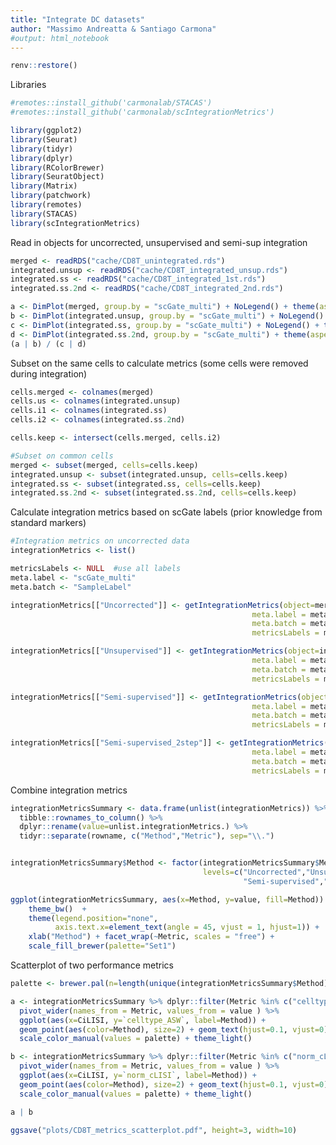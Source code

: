 ```yaml
---
title: "Integrate DC datasets"
author: "Massimo Andreatta & Santiago Carmona"
#output: html_notebook
---
```


```r
renv::restore()
```

Libraries
```r
#remotes::install_github('carmonalab/STACAS')
#remotes::install_github('carmonalab/scIntegrationMetrics')

library(ggplot2)
library(Seurat)
library(tidyr)
library(dplyr)
library(RColorBrewer)
library(SeuratObject)
library(Matrix)
library(patchwork)
library(remotes)
library(STACAS)
library(scIntegrationMetrics)
```

Read in objects for uncorrected, unsupervised and semi-sup integration
```r
merged <- readRDS("cache/CD8T_unintegrated.rds")
integrated.unsup <- readRDS("cache/CD8T_integrated_unsup.rds")
integrated.ss <- readRDS("cache/CD8T_integrated_1st.rds")
integrated.ss.2nd <- readRDS("cache/CD8T_integrated_2nd.rds")
```


```r
a <- DimPlot(merged, group.by = "scGate_multi") + NoLegend() + theme(aspect.ratio = 1)
b <- DimPlot(integrated.unsup, group.by = "scGate_multi") + NoLegend() + theme(aspect.ratio = 1)
c <- DimPlot(integrated.ss, group.by = "scGate_multi") + NoLegend() + theme(aspect.ratio = 1)
d <- DimPlot(integrated.ss.2nd, group.by = "scGate_multi") + theme(aspect.ratio = 1)
(a | b) / (c | d)
```
Subset on the same cells to calculate metrics (some cells were removed during integration)
```r
cells.merged <- colnames(merged)
cells.us <- colnames(integrated.unsup)
cells.i1 <- colnames(integrated.ss)
cells.i2 <- colnames(integrated.ss.2nd)

cells.keep <- intersect(cells.merged, cells.i2)

#Subset on common cells
merged <- subset(merged, cells=cells.keep)
integrated.unsup <- subset(integrated.unsup, cells=cells.keep)
integrated.ss <- subset(integrated.ss, cells=cells.keep)
integrated.ss.2nd <- subset(integrated.ss.2nd, cells=cells.keep)
```

Calculate integration metrics based on scGate labels (prior knowledge from standard markers)
```r
#Integration metrics on uncorrected data
integrationMetrics <- list()

metricsLabels <- NULL  #use all labels
meta.label <- "scGate_multi"
meta.batch <- "SampleLabel"

integrationMetrics[["Uncorrected"]] <- getIntegrationMetrics(object=merged,
                                                      meta.label = meta.label,
                                                      meta.batch = meta.batch,
                                                      metricsLabels = metricsLabels)

integrationMetrics[["Unsupervised"]] <- getIntegrationMetrics(object=integrated.unsup,
                                                      meta.label = meta.label,
                                                      meta.batch = meta.batch,
                                                      metricsLabels = metricsLabels)

integrationMetrics[["Semi-supervised"]] <- getIntegrationMetrics(object=integrated.ss,
                                                      meta.label = meta.label,
                                                      meta.batch = meta.batch,
                                                      metricsLabels = metricsLabels)

integrationMetrics[["Semi-supervised_2step"]] <- getIntegrationMetrics(object=integrated.ss.2nd,
                                                      meta.label = meta.label,
                                                      meta.batch = meta.batch,
                                                      metricsLabels = metricsLabels)
```

Combine integration metrics
```r
integrationMetricsSummary <- data.frame(unlist(integrationMetrics)) %>%
  tibble::rownames_to_column() %>%
  dplyr::rename(value=unlist.integrationMetrics.) %>%
  tidyr::separate(rowname, c("Method","Metric"), sep="\\.")


integrationMetricsSummary$Method <- factor(integrationMetricsSummary$Method,
                                           levels=c("Uncorrected","Unsupervised",
                                                    "Semi-supervised","Semi-supervised_2step"))

ggplot(integrationMetricsSummary, aes(x=Method, y=value, fill=Method)) + geom_bar(stat="identity") + 
    theme_bw()  +
    theme(legend.position="none",
          axis.text.x=element_text(angle = 45, vjust = 1, hjust=1)) +
    xlab("Method") + facet_wrap(~Metric, scales = "free") +
    scale_fill_brewer(palette="Set1")
```


Scatterplot of two performance metrics
```r
palette <- brewer.pal(n=length(unique(integrationMetricsSummary$Method)), name = "Set1")

a <- integrationMetricsSummary %>% dplyr::filter(Metric %in% c("celltype_ASW","CiLISI")) %>%
  pivot_wider(names_from = Metric, values_from = value ) %>%
  ggplot(aes(x=CiLISI, y=`celltype_ASW`, label=Method)) +
  geom_point(aes(color=Method), size=2) + geom_text(hjust=0.1, vjust=0) + 
  scale_color_manual(values = palette) + theme_light()

b <- integrationMetricsSummary %>% dplyr::filter(Metric %in% c("norm_cLISI","CiLISI")) %>%
  pivot_wider(names_from = Metric, values_from = value ) %>%
  ggplot(aes(x=CiLISI, y=`norm_cLISI`, label=Method)) +
  geom_point(aes(color=Method), size=2) + geom_text(hjust=0.1, vjust=0) + 
  scale_color_manual(values = palette) + theme_light()

a | b

ggsave("plots/CD8T_metrics_scatterplot.pdf", height=3, width=10)
```
